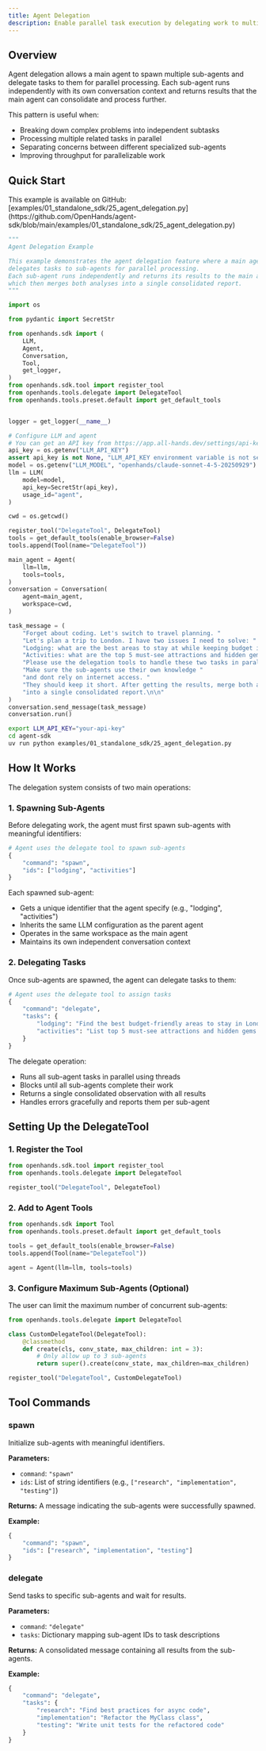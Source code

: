 ```yaml
---
title: Agent Delegation
description: Enable parallel task execution by delegating work to multiple sub-agents that run independently and return consolidated results.
---
```


## Overview

Agent delegation allows a main agent to spawn multiple sub-agents and delegate tasks to them for parallel processing. Each sub-agent runs independently with its own conversation context and returns results that the main agent can consolidate and process further.

This pattern is useful when:
- Breaking down complex problems into independent subtasks
- Processing multiple related tasks in parallel
- Separating concerns between different specialized sub-agents
- Improving throughput for parallelizable work

## Quick Start

<Note>
This example is available on GitHub: [examples/01_standalone_sdk/25_agent_delegation.py](https://github.com/OpenHands/agent-sdk/blob/main/examples/01_standalone_sdk/25_agent_delegation.py)
</Note>

```python icon="python" expandable examples/01_standalone_sdk/25_agent_delegation.py
"""
Agent Delegation Example

This example demonstrates the agent delegation feature where a main agent
delegates tasks to sub-agents for parallel processing.
Each sub-agent runs independently and returns its results to the main agent,
which then merges both analyses into a single consolidated report.
"""

import os

from pydantic import SecretStr

from openhands.sdk import (
    LLM,
    Agent,
    Conversation,
    Tool,
    get_logger,
)
from openhands.sdk.tool import register_tool
from openhands.tools.delegate import DelegateTool
from openhands.tools.preset.default import get_default_tools


logger = get_logger(__name__)

# Configure LLM and agent
# You can get an API key from https://app.all-hands.dev/settings/api-keys
api_key = os.getenv("LLM_API_KEY")
assert api_key is not None, "LLM_API_KEY environment variable is not set."
model = os.getenv("LLM_MODEL", "openhands/claude-sonnet-4-5-20250929")
llm = LLM(
    model=model,
    api_key=SecretStr(api_key),
    usage_id="agent",
)

cwd = os.getcwd()

register_tool("DelegateTool", DelegateTool)
tools = get_default_tools(enable_browser=False)
tools.append(Tool(name="DelegateTool"))

main_agent = Agent(
    llm=llm,
    tools=tools,
)
conversation = Conversation(
    agent=main_agent,
    workspace=cwd,
)

task_message = (
    "Forget about coding. Let's switch to travel planning. "
    "Let's plan a trip to London. I have two issues I need to solve: "
    "Lodging: what are the best areas to stay at while keeping budget in mind? "
    "Activities: what are the top 5 must-see attractions and hidden gems? "
    "Please use the delegation tools to handle these two tasks in parallel. "
    "Make sure the sub-agents use their own knowledge "
    "and dont rely on internet access. "
    "They should keep it short. After getting the results, merge both analyses "
    "into a single consolidated report.\n\n"
)
conversation.send_message(task_message)
conversation.run()
```

```bash Running the Example
export LLM_API_KEY="your-api-key"
cd agent-sdk
uv run python examples/01_standalone_sdk/25_agent_delegation.py
```

## How It Works

The delegation system consists of two main operations:

### 1. Spawning Sub-Agents

Before delegating work, the agent must first spawn sub-agents with meaningful identifiers:

```python
# Agent uses the delegate tool to spawn sub-agents
{
    "command": "spawn",
    "ids": ["lodging", "activities"]
}
```

Each spawned sub-agent:
- Gets a unique identifier that the agent specify (e.g., "lodging", "activities")
- Inherits the same LLM configuration as the parent agent
- Operates in the same workspace as the main agent
- Maintains its own independent conversation context

### 2. Delegating Tasks

Once sub-agents are spawned, the agent can delegate tasks to them:

```python
# Agent uses the delegate tool to assign tasks
{
    "command": "delegate",
    "tasks": {
        "lodging": "Find the best budget-friendly areas to stay in London",
        "activities": "List top 5 must-see attractions and hidden gems in London"
    }
}
```

The delegate operation:
- Runs all sub-agent tasks in parallel using threads
- Blocks until all sub-agents complete their work
- Returns a single consolidated observation with all results
- Handles errors gracefully and reports them per sub-agent

## Setting Up the DelegateTool

### 1. Register the Tool

```python
from openhands.sdk.tool import register_tool
from openhands.tools.delegate import DelegateTool

register_tool("DelegateTool", DelegateTool)
```

### 2. Add to Agent Tools

```python
from openhands.sdk import Tool
from openhands.tools.preset.default import get_default_tools

tools = get_default_tools(enable_browser=False)
tools.append(Tool(name="DelegateTool"))

agent = Agent(llm=llm, tools=tools)
```

### 3. Configure Maximum Sub-Agents (Optional)

The user can limit the maximum number of concurrent sub-agents:

```python
from openhands.tools.delegate import DelegateTool

class CustomDelegateTool(DelegateTool):
    @classmethod
    def create(cls, conv_state, max_children: int = 3):
        # Only allow up to 3 sub-agents
        return super().create(conv_state, max_children=max_children)

register_tool("DelegateTool", CustomDelegateTool)
```

## Tool Commands

### spawn

Initialize sub-agents with meaningful identifiers.

**Parameters:**
- `command`: `"spawn"`
- `ids`: List of string identifiers (e.g., `["research", "implementation", "testing"]`)

**Returns:**
A message indicating the sub-agents were successfully spawned.

**Example:**
```python
{
    "command": "spawn",
    "ids": ["research", "implementation", "testing"]
}
```

### delegate

Send tasks to specific sub-agents and wait for results.

**Parameters:**
- `command`: `"delegate"`
- `tasks`: Dictionary mapping sub-agent IDs to task descriptions

**Returns:**
A consolidated message containing all results from the sub-agents.

**Example:**
```python
{
    "command": "delegate",
    "tasks": {
        "research": "Find best practices for async code",
        "implementation": "Refactor the MyClass class",
        "testing": "Write unit tests for the refactored code"
    }
}
```